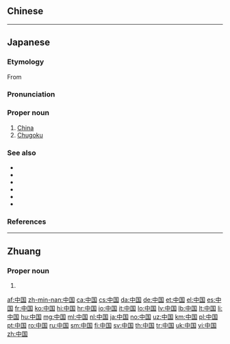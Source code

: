 ==Chinese==
{{zh-see|中國}}

----

==Japanese==
{{swp|lang=ja}}
{{ja-kanjitab|ちゅう|こく|k2=ごく|yomi=o|r=y}}

===Etymology===
From {{der|ja|zh|中國|lit=Central Country}}

===Pronunciation===
{{ja-pron|ちゅうごく|acc=1|acc2=0|acc_ref=SMK5|acc2_ref=DJR|y=o|a=Ja-Chugoku.ogg}}

===Proper noun===
{{ja-pos|ちゅうごく|proper|kyu=中國}}

# [[China]] {{gl|country in east Asia}}
# [[Chugoku]] {{gl|the west area of Japan including {{l|ja|鳥取県}}, {{l|ja|島根県}}, {{l|ja|岡山県}}, {{l|ja|広島県}}, {{l|ja|山口県}}}}

===See also===
* {{ja-r|中%華%人%民%共%和%国|^ちゅう%か% ^じん%みん% ^きょう%わ%こく|[[People's Republic of China]]}}
* {{ja-r|中%華|^ちゅう%か}}
* {{ja-r|中%国%語|^ちゅう%ごく%ご|[[Chinese]] [[language]]}}
* {{ja-r|中%国%人|^ちゅう%ごく%じん|Chinese [[person]]/[[people]]}}
* {{ja-r|中%国%料%理|^ちゅう%ごく% りょう%り|Chinese cuisine}}
* {{ja-r|中%国%地%方|^ちゅう%ごく% ち%ほう|Chugoku area}}

===References===
<references/>

{{C|ja|China|Countries of Asia|sort=ちゅうごく}}
----

==Zhuang==

===Proper noun===
{{za-head|proper noun|t=中國}}

# {{za-sawndip form of|ts=s|Cunghgoz}}

[[af:中国]]
[[zh-min-nan:中国]]
[[ca:中国]]
[[cs:中国]]
[[da:中国]]
[[de:中国]]
[[et:中国]]
[[el:中国]]
[[es:中国]]
[[fr:中国]]
[[ko:中国]]
[[hi:中国]]
[[hr:中国]]
[[io:中国]]
[[it:中国]]
[[lo:中国]]
[[lv:中国]]
[[lb:中国]]
[[lt:中国]]
[[li:中国]]
[[hu:中国]]
[[mg:中国]]
[[ml:中国]]
[[nl:中国]]
[[ja:中国]]
[[no:中国]]
[[uz:中国]]
[[km:中国]]
[[pl:中国]]
[[pt:中国]]
[[ro:中国]]
[[ru:中国]]
[[sm:中国]]
[[fi:中国]]
[[sv:中国]]
[[th:中国]]
[[tr:中国]]
[[uk:中国]]
[[vi:中国]]
[[zh:中国]]